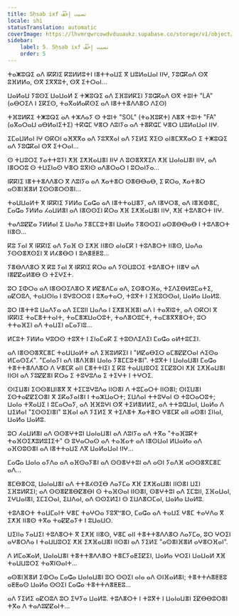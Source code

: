 ```yaml
---
title: Sḥsab ixf نسيب إِخْفْ
locale: shi
statusTranslation: automatic
coverImage: https://lhvmrqwrcowdvduuaukz.supabase.co/storage/v1/object/public/strapi-uploads/small_cover-tratado-de-psicologia-revolucionaria.webp-5e15e1cec4e0ebebcde5d7fc7565d8fd.webp
sidebar:
    label: 5. Sḥsab ixf نسيب إِخْفْ
    order: 5
---
```

ⵜⴰⵥⵓⵕⵉ ⴰⴷ ⵏⴽⴽⵏⵉ ⴽⵓⵍⵍⵓⵜⵏ ⵏⴻⵜⵜⴰⵡⵉ ⴳ ⵡⵓⵍⴰⵡⴰⵏ ⵏⵏⵖ, ⵢⵓⵛⴽⴰⴷ ⵙⴳ ⵓⴼⵍⵍⴰ, ⵙⴳ ⵉⴳⴳⵓⵜ, ⵙⴳ ⵉⵜⵔⴰⵏ...

ⵡⴰⵍⴰⵡ ⵢⵓⵙⵉ ⵡⴰⵡⴰⵍ ⵉ ⵜⵥⵓⵕⵉ ⴰⴷ ⵉⴼⵓⵍⴽⵉⵏ ⵢⵓⵛⴽⴰⴷ ⵙⴳ ⵜⵓⵏⵜ "LA" (ⴰⴱⵔⵉⴷ ⵏ ⵉⴽⵉⵙ, ⵜⴰⴳⴰⵍⴰⴽⵙⵉ ⴰⴷ ⵏⴻⵜⵜⴻⴷⴷⴻⵔ ⴷⵉⵙ)

ⵜⴼⵓⵍⴽⵉ ⵜⵥⵓⵕⵉ ⴰⴷ ⵜⵣⴷⴰⵢ ⵙ ⵜⵓⵏⵜ "SOL" (ⵜⴰⴼⵓⴽⵜ) ⴷⴻⴳ ⵜⵓⵏⵜ "FA" (ⴰⴳⴰⵔⴰⵡ ⴰⴱⵍⴰⵏⵉⵜⵉ) ⵜⴽⵛⵎ ⵖⴻⵔ ⴷⵓⵏⵢⴰ ⴰⴷ ⵜⴻⴽⵛⵎ ⵖⴻⵔ ⵡⵓⵍⴰⵡⴰⵏ ⵏⵏⵖ.

ⵉⵎⴰⵡⵍⴰⵏ ⵏⵖ ⵙⴽⵔⵏ ⴰⴼⴳⴳⴰ ⴰⴷ ⵢⵓⴳⴳⴰⵏ ⴰⴷ ⵢⵉⵍⵉ ⴳⵉⵙ ⴰⵏⴻⵎⴳⴳⴰⵔ ⵉ ⵜⵥⵓⵕⵉ ⴰⴷ ⵢⵓⵛⴽⴰⵏ ⵙⴳ ⵉⵜⵔⴰⵏ...

ⵙ ⵜⵡⵓⵔⵉ ⵢⴰⵜⵜⵓⵢⵏ ⵅⴼ ⵉⵅⴼⴰⵡⴻⵏ ⵏⵏⵖ ⴷ ⵓⵙⴻⴳⴳⵉⴷ ⵅⴼ ⵡⴰⵏⴰⵡⴻⵏ ⵏⵏⵖ, ⴰⴷ ⵏⴻⵔⵔⵓ ⵙ ⵜⵡⵉⵏⴰⵙ ⵖⴻⵔ ⵓⴳⵏⵙ ⴰⴷⴻⵔⴰⵔ ⵏ ⵓⵔⴰⵏⵢⴰ...

ⵏⴽⴽⵏⵉ ⵏⴻⵜⵜⴻⴷⴷⴻⵔ ⴳ ⴷⵓⵏⵢⴰ ⴰⴷ ⵅⴰⵜⴻⵔ ⵙⴻⴱⴱⴰⴱ, ⵉ ⴽⵔⴰ, ⵅⴰⵜⴻⵔ ⴰⵙⴻⵏⴼⴻⵍ ⵉⵙⵙⴻⵔⵙⴻⵏ...

ⵜⴰⵡⵡⴰⵍⵜ ⴳ ⵏⴽⴽⵏⵉ ⵢⵍⵍⴰ ⵎⴰⵛⴰ ⴰⴷ ⵏⴻⵜⵜⴰⵡⴻⵢ, ⴰⴷ ⵏⴻⵖⵔⴻ, ⴰⴷ ⵏⴻⴼⵀⴻⵎ, ⵎⴰⵛⴰ ⵢⵍⵍⴰ ⵃⴰⵡⵍⴻⵏ ⴰⴷ ⵏⴻⵙⵙⵉⵏ ⴽⵔⴰ ⵅⴼ ⵉⵅⴼⴰⵡⴻⵏ ⵏⵏⵖ, ⵅⴼ ⵜⵓⴷⴻⵔⵜ ⵏⵏⵖ.

ⵜⴰⴷⵓⵇⵇⴰ ⵢⵍⵍⴰⵏ ⵉ ⵡⴰⴷⴰ ⵢⴻⵎⵎⵓⵜⴻⵏ ⵡⴰⵍⴰ ⵢⴻⵙⵙⵉⵏ ⴰⵙⴻⴱⴱⴰⴱ ⵏ ⵜⵓⴷⴻⵔⵜ ⵏⵏⴻⵙ...

ⴽⵓ ⵢⴰⵏ ⴳ ⵏⴽⴽⵏⵉ ⴰⴷ ⵢⴰⴼ ⵙ ⵉⵅⴼ ⵏⵏⴻⵙ ⴰⵏⴰⵎⴽ ⵏ ⵜⵓⴷⴻⵔⵜ ⵏⵏⴻⵙ, ⵡⴰⴷⴰ ⵢⵙⵙⴻⵅⵙⵉⵏ ⴳ ⵍⵃⴻⴱⵙ ⵏ ⵓⵄⴻⵟⵟⵓ...

ⵢⴻⴱⴷⴷⴻⵔ ⴳ ⴽⵓ ⵢⴰⵏ ⴳ ⵏⴽⴽⵏⵉ ⴽⵔⴰ ⴰⴷ ⵢⵙⵡⵓⵔⵉ ⵜⵓⴷⴻⵔⵜ ⵏⵏⴻⵖ ⴰⴷ ⵏⴻⵇⵇⴰⵍⴻⴱ ⵙ ⵜⵉⵖⵉⵜ.

ⵓⵔ ⵉⵀⵔⴰ ⴰⴷ ⵏⴻⵙⵙⵉⴷⴻⵔ ⴳ ⵍⵇⴻⴷⵎⴰ ⴰⴷ, ⵉⵙⴻⵔⴼⴰ, ⵜⵉⴷⵉⴱⵍⵓⵎⴰⵜⵉ, ⴰⵇⵔⵓⴷ, ⵜⴰⵡⵙⵏⴰ ⵏ ⵓⵖⵓⵔⵔⵓ ⵏ ⵓⵅⴰⵜⴰⵔ, ⵜⵓⴳⵜ ⵏ ⵉⴼⵓⵙⵙⴰⵏ, ⵡⴰⵍⴰ ⵡⴰⵍⵓ.

ⵓⵔ ⵏⴻⵜⵜⵓ ⵡⴰⴷⵢⴰ ⴰⴷ ⵉⵎⵓⵏⵏ ⵡⴰⴷⴰ ⵏ ⵉⵅⴻⴼⴼⴻⵏ ⴰⴷ ⵏ ⵜⴰⴳⵏⵓⵜ, ⴰⴷ ⵙⴽⵔⵏ ⴳ ⵏⴽⴽⵏⵉ ⵜⴰⵎⴻⵜⵜⴰⵏⵜ, ⵜⴰⵎⴻⵣⵡⴰⵔⵓⵜ, ⵜⴰⴷⴻⵔⵓⵎⵜ, ⵜⴰⵎⴻⴳⴳⴻⵔⵜ, ⵓⵔ ⵜⵜⴰⴼⵉⵏ ⴰⴷ ⵜⴰⵡⵉⵏ ⴰⵎⴰⵢⵏⵓ...

ⵍⵎⵓⵜ ⵢⵍⵍⴰ ⵖⵓⵔⵙ ⵜⵓⴳⵜ ⵏ ⵉⵏⴰⵎⴰⴽ ⵉ ⵜⵓⵙⴷⵉⴷⵉⵏ ⵎⴰⵛⴰ ⴰⵍⵜⵓⵎⵉⵏ.

ⴰⴷ ⵏⴻⵙⵙⴻⴳⵎⴻⵎ ⵜⴰⵡⵡⴰⵍⵜ ⴰⴷ ⵉⴼⵓⵍⴽⵉⵏ ⵏ "ⵍⵇⴰⴱⵉⵔ ⴰⵎⴻⵇⵇⵔⴰⵏ ⵄⵉⵙⴰ ⵍⵎⴰⵙⵉⵃ". "ⵎⴰⵏⴰⵢⵏ ⴰⴷ ⵏⴻⴷⴼⴻⵏ ⵡⴰⵏⴰ ⵢⴻⵎⵎⵓⵜⴻⵏ". ⵜⵓⴳⵜ ⵏ ⵡⴰⵏⴰⵡⴻⵏ ⵎⴰⵛⴰ ⵜⴻⵜⵜⴻⴷⴷⴻⵔ ⴷ ⵖⴻⵎⴽ ⴰⵏⵏ ⵎⴻⵜⵜⵏⵉⵏ ⵉ ⴽⵓ ⵜⴰⵡⵡⵓⵔⵉ ⵉⵎⵇⵓⵔⵏ ⵅⴼ ⵉⵅⴼⴰⵡⴻⵏ ⵏⵏⵙⵏ ⴰⴷ ⵢⵓⵇⵇⴻⵏ ⴽⵔⴰ ⵉ ⵜⵓⵖⵓⴷⴰ ⵉ ⵜⵉⵖⵜ ⵏ ⵜⵖⵔⵉ.

ⵙⵏⵉⵡⴻⵏ ⵉⵙⵙⴻⵡⵏⴻⴳ ⴳ ⵜⵉⵎⵓⵖⵓⴷⴰ ⵏⵏⵙⴻⵏ ⴷ ⵜⵓⵎⴰⵔⵜ ⵏⵏⵙⴻⵏ; ⵙⵏⵉⵡⴻⵏ ⵉⵙⵜⴰⵇⵇⵉⵔⴻⵏ ⴳ ⵉⴽⴰⵢⴰⵏⴻⵏ ⵏ ⵜⴰⵣⵡⴰⵔⵜ; ⵉⵡⴷⴰⵏ ⵜⵜⵓⵖⴰⵏ ⵙ ⵜⵓⵔⴰⵔⵓⵜ; ⵡⴰⵏⴰ ⵜⴳⴰⵡⵉ ⵏ ⵓⵎⴰⵔⴰⵢ, ⴰⴷ ⴼⴼⵓⵖⵏ ⵙⴳ ⵜⵉⵍⴻⵍⵍⵉ, ⴰⴷ ⵜⵜⵓⵛⵡⴰⵏ, ⵡⴰⵍⴰ ⴷ ⵡⵉⵍⴰⵏ "ⵉⵙⵙⵉⵏⴻⵏ" ⵓⴼⴰⵏ ⴰⴷ ⵢⵉⵍⵉ ⴳ ⵜⵉⴷⴻⵜ ⵅⴰⵜⴻⵔ ⵖⴻⵎⴽ ⴰⵏⵏ ⴰⵙⴻⵏ ⵉⵏⵏⴰⵏ, ⵡⴰⵍⴰ ⵡⴰⵍⵓ.

ⵓⵔ ⵃⴰⵡⵍⴻⵏ ⴰⴷ ⵙⵙⴻⵖⵜⵓⵏ ⵡⴰⵏⴰⵡⴻⵏ ⴰⴷ ⴷⵓⵏⵢⴰ ⴰⴷ ⵜⴳⴰ "ⵜⴰⴼⵓⴽⵜ ⵜⴰⴼⵙⵉⵅⵓⵍⵓⵊⵉⵜ" ⵙ ⵓⵖⴰⵔⴰⵙ ⴰⴷ ⵜⴰⴼⴰⵜ ⴰⴷ ⵏⴻⵙⵡⴰⵏ ⵍⵡⴰⵍⴰ ⴰⴷ ⴰⴼⵙⵓⵙⴻⵏ ⴰⴷ ⵏⴻⵜⵜⴰⵡⵉ ⴷⴳ ⵡⴰⵍⴰⵡⴰⵏ ⵏⵏⵖ...

ⵎⴰⵛⴰ ⵡⴰⵏⴰ ⴰⵢⴷⴰ ⴰⴷ ⴰⴼⵙⴰⵢⴻⵏ ⴰⴷ ⵙⵙⴻⵖⵜⵓⵏ ⴰⴷ ⴰⵙⵏ ⵢⴰⴷⴼ ⴰⵙⵙⴻⴳⵎⴻⵎ ⴰⴷ...

ⴻⵎⴱⴻⵔⵓ, ⵡⴰⵏⴰⵡⴻⵏ ⴰⴷ ⵜⵜⴻⵃⵙⵉⴱ ⴷⴰⵢⵎⴰ ⵅⴼ ⵉⵅⴼⴰⵡⴻⵏ ⵏⵏⵙⴻⵏ ⵡⵉⵏ ⵉⴼⵓⵍⴽⵉⵏ; ⴰⴷ ⵙⵙⴻⵇⴻⴱⵇⴻⴱⵏ ⵙ ⵜⴰⴼⵙⴰⵏ ⵏⵏⵙⴻⵏ, ⵙⴻⵖⵜⵓⵏ ⴰⴷ ⵉⵎⵓⵏⵏ, ⵉⴼⴰⵡⴰⵏ, ⵉⵖⵡⴰⵏⴻⵏ, ⵉⵎⵉⵔⴰⵏ, ⵉⵡⴷⴰⵏ, ⴰⴷ ⵙⵙⵉⵍⵉⵏ ⵙ ⵉⵡⴷⴻⵔⵎⴰⵏ, ⵡⴰⵍⴰ ⵡⴰⵍⵓ.

ⵜⵓⴷⴻⵔⵜ ⵜⴰⵡⵎⴰⵏⵜ ⵖⴻⵎ ⵜⴰⵖⵔⴰ ⵢⵓⴳⵯⴻⵔ, ⵎⴰⵛⴰ ⴰⴷ ⵜⴰⵡⵉ ⵖⴻⵎ ⵜⴰⵖⴷⴰ ⴳ ⵉⵅⴼ ⵏⵏⴻⵙ ⵜⴳⴰ ⵜⴰⵇⵇⴰⵢⵜ ⵏ ⵓⵡⴰⵡⵔ.

ⵡⵉⵏⵏⴰ ⵢⴰⵡⵉⵏ ⵜⵓⴷⴻⵔⵜ ⴳ ⵉⵅⴼ ⵏⵏⴻⵙ, ⵖⴻⵎ ⴰⵏⵏ ⵜⴻⵜⵜⴻⴷⴷⴻⵔ ⴷⴰⵢⵎⴰ, ⵓⵔ ⵖⵔⵉⵏ ⴰⵖⴻⵔⴷⴰ ⵏ ⵜⴰⵡⵡⵓⵔⵉ ⵅⴼ ⵉⵅⴼⴰⵡⴻⵏ ⵏⵏⵙⴻⵏ ⴰⴷ ⵢⵉⵍⵉ "ⴰⵙⴻⵏⴼⴻⵍ ⴰⵖⴻⵔⴼⴰⵏ".

ⴷ ⵍⵎⴰⵣⴰⵍ, ⵡⴰⵏⴰⵡⴻⵏ ⵜⴻⵜⵜⴻⴷⴷⴻⵔ ⵜⴻⵎⵢⴰⵟⵉⵇⵉⵏ, ⵡⴰⵍⴰ ⵖⵔⵉⵏ ⵡⴰⵡⴰⵍ ⵅⴼ ⵜⴰⵡⵡⵓⵔⵉ ⵜⴰⴳⵏⵙⴰⵏⵜ...

ⴰⵙⴻⵏⴼⴻⵍ ⵉⵀⵔⴰ ⵎⴰⵛⴰ ⵡⴰⵏⴰⵡⴻⵏ ⵓⵔ ⵙⵙⵉⵏ ⴰⵏⴰ ⴰⴷ ⵙⵏⴼⴰⵍⴻⵏ; ⵜⴻⵜⵜⵄⴻⵟⵟⵓ ⴰⵟⵟⴰⵙ ⵡⴰⵍⴰ ⵙⵙⵉⵏ ⵎⴰⵛⴰ ⵜⴻⵜⵜⵄⴻⵟⵟⵓ...

ⴰⴷ ⵢⵉⵍⵉ ⴰⵇⵔⵓⴷ ⵓⵔ ⵉⵖⵢⴰ ⵡⴰⵍⵓ. ⵜⵓⴷⴻⵔⵜ ⵏ ⵜⵓⴳⵜ ⵏ ⵡⴰⵏⴰⵡⴻⵏ ⵉⵇⴱⴱⵓⵔⴻⵏ ⵜⴳⴰ ⴷ ⵜⴰⴷⵓⵇⵇⴰⵏⵜ...

